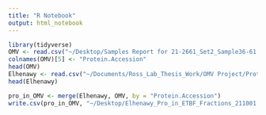 ```yaml
---
title: "R Notebook"
output: html_notebook
---
```


```r
library(tidyverse)
OMV <- read.csv("~/Desktop/Samples Report for 21-2661_Set2_Sample36-61.csv", stringsAsFactors = FALSE)
colnames(OMV)[5] <- "Protein.Accession"
head(OMV)
Elhenawy <- read.csv("~/Documents/Ross_Lab_Thesis_Work/OMV Project/Proteomics/OMV_Proteins_In_Elhenawy.csv", stringsAsFactors = FALSE)
head(Elhenawy)

pro_in_OMV <- merge(Elhenawy, OMV, by = "Protein.Accession")
write.csv(pro_in_OMV, "~/Desktop/Elhenawy_Pro_in_ETBF_Fractions_211001.csv", row.names = FALSE)
```